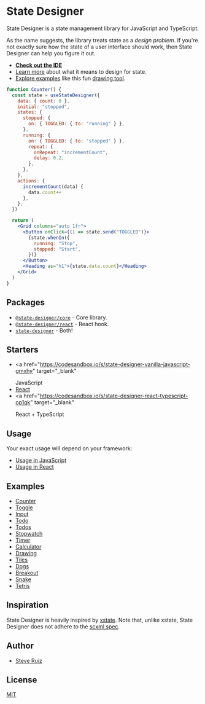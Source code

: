 # State Designer

State Designer is a state management library for JavaScript and TypeScript.

As the name suggests, the library treats state as a _design problem_. If you're not exactly sure how the state of a user interface should work, then State Designer can help you figure it out.

- [**Check out the IDE**](https://ide.state-designer.com/)
- [Learn more](/designing-state) about what it means to design for state.
- [Explore examples](https://tutorials.state-designer.com) like this fun [drawing tool](/examples/drawing/).

```jsx live=true
function Counter() {
  const state = useStateDesigner({
    data: { count: 0 },
    initial: "stopped",
    states: {
      stopped: {
        on: { TOGGLED: { to: "running" } },
      },
      running: {
        on: { TOGGLED: { to: "stopped" } },
        repeat: {
          onRepeat: "incrementCount",
          delay: 0.2,
        },
      },
    },
    actions: {
      incrementCount(data) {
        data.count++
      },
    },
  })

  return (
    <Grid columns="auto 1fr">
      <Button onClick={() => state.send("TOGGLED")}>
        {state.whenIn({
          running: "Stop",
          stopped: "Start",
        })}
      </Button>
      <Heading as="h1">{state.data.count}</Heading>
    </Grid>
  )
}
```

## Packages

- [`@state-designer/core`](https://github.com/state-designer/core) - Core library.
- [`@state-designer/react`](https://github.com/state-designer/react) - React hook.
- [`state-designer`](https://github.com/state-designer) - Both!

## Starters

- <a
    href="https://codesandbox.io/s/state-designer-vanilla-javascript-gmxhy"
    target="_blank"
  >
    JavaScript
  </a>
- <a href="https://codesandbox.io/s/state-designer-react-r0z0v" target="_blank">
    React
  </a>
- <a
    href="https://codesandbox.io/s/state-designer-react-typescript-op1qk"
    target="_blank"
  >
    React + TypeScript
  </a>

## Usage

Your exact usage will depend on your framework:

- [Usage in JavaScript](https://github.com/state-designer/core#usage)
- [Usage in React](https://github.com/state-designer/react#usage)

## Examples

- [Counter](/examples/counter)
- [Toggle](/examples/toggle)
- [Input](/examples/input)
- [Todo](/examples/todo)
- [Todos](/examples/todos)
- [Stopwatch](/examples/stopwatch)
- [Timer](/examples/timer)
- [Calculator](/examples/calculator)
- [Drawing](/examples/drawing)
- [Tiles](/examples/tiles)
- [Dogs](/examples/dogs)
- [Breakout](/examples/breakout)
- [Snake](/examples/snake)
- [Tetris](/examples/tetris)

## Inspiration

State Designer is heavily inspired by [xstate](https://github.com/davidkpiano/xstate). Note that, unlike xstate, State Designer does not adhere to the [scxml spec](https://en.wikipedia.org/wiki/SCXML).

## Author

- [Steve Ruiz](https://twitter.com/@steveruizok)

## License

[MIT](https://oss.ninja/mit/steveruizok)
